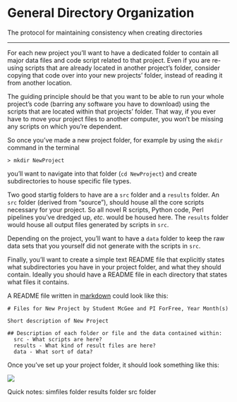 # General Directory Organization

The protocol for maintaining consistency when creating directories

------------------------------------------------------------------------

For each new project you'll want to have a dedicated folder to contain all major data files and code script related to that project. Even if you are re-using scripts that are already located in another project's folder, consider copying that code over into your new projects' folder, instead of reading it from another location.

The guiding principle should be that you want to be able to run your whole project's code (barring any software you have to download) using the scripts that are located within that projects' folder. That way, if you ever have to move your project files to another computer, you won't be missing any scripts on which you're dependent.

So once you've made a new project folder, for example by using the `mkdir` command in the terminal

    > mkdir NewProject

you'll want to navigate into that folder (`cd NewProject`) and create subdirectories to house specific file types.

Two good startig folders to have are a `src` folder and a `results` folder. An `src` folder (derived from "source"), should house all the core scripts necessary for your project. So all novel R scripts, Python code, Perl pipelines you've dredged up, *etc*. would be housed here. The `results` folder would house all output files generated by scripts in `src`.

Depending on the project, you'll want to have a `data` folder to keep the raw data sets that you yourself did not generate with the scripts in `src`.

Finally, you'll want to create a simple text README file that explicitly states what subdirectories you have in your project folder, and what they should contain. Ideally you should have a README file in each directory that states what files it contains.

A README file written in [markdown](https://www.markdownguide.org/cheat-sheet) could look like this:

    # Files for New Project by Student McGee and PI ForFree, Year Month(s)

    Short description of New Project

    ## Description of each folder or file and the data contained within:
      src - What scripts are here?
      results - What kind of result files are here?
      data - What sort of data?

Once you've set up your project folder, it should look something like this:

![](img/eg_structure.png)

Quick notes: simfiles folder results folder src folder
